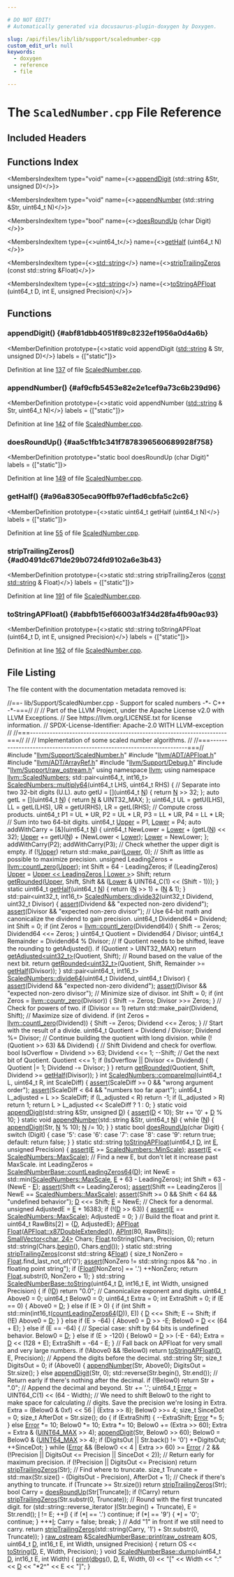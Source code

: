 ```yaml
---

# DO NOT EDIT!
# Automatically generated via docusaurus-plugin-doxygen by Doxygen.

slug: /api/files/lib/lib/support/scalednumber-cpp
custom_edit_url: null
keywords:
  - doxygen
  - reference
  - file

---
```





# The `ScaledNumber.cpp` File Reference

<DoxygenPage pluginConfig={pluginConfig}>



## Included Headers

<IncludesList>
<IncludesListItem
  filePath="llvm/Support/ScaledNumber.h"
  permalink="/docs/api/files/include/include/llvm/include/llvm/support/scalednumber-h"
  isLocal="true" />
<IncludesListItem
  filePath="llvm/ADT/APFloat.h"
  permalink="/docs/api/files/include/include/llvm/include/llvm/adt/apfloat-h"
  isLocal="true" />
<IncludesListItem
  filePath="llvm/ADT/ArrayRef.h"
  permalink="/docs/api/files/include/include/llvm/include/llvm/adt/arrayref-h"
  isLocal="true" />
<IncludesListItem
  filePath="llvm/Support/Debug.h"
  permalink="/docs/api/files/include/include/llvm/include/llvm/support/debug-h"
  isLocal="true" />
<IncludesListItem
  filePath="llvm/Support/raw_ostream.h"
  permalink="/docs/api/files/include/include/llvm/include/llvm/support/raw-ostream-h"
  isLocal="true" />
</IncludesList>

## Functions Index

<MembersIndex>

<MembersIndexItem
  type="void"
  name={<><a href="#abf81dbb4051f89c8232ef1956a0d4a6b">appendDigit</a> (std::string &amp;Str, unsigned D)</>}>
</MembersIndexItem>

<MembersIndexItem
  type="void"
  name={<><a href="#af9cfb5453e82e2e1cef9a73c6b239d96">appendNumber</a> (std::string &amp;Str, uint64&#95;t N)</>}>
</MembersIndexItem>

<MembersIndexItem
  type="bool"
  name={<><a href="#aa5c1fb1c341f7878396560689928f758">doesRoundUp</a> (char Digit)</>}>
</MembersIndexItem>

<MembersIndexItem
  type={<>uint64&#95;t</>}
  name={<><a href="#a96a8305eca90ffb97ef1ad6cbfa5c2c6">getHalf</a> (uint64&#95;t N)</>}>
</MembersIndexItem>

<MembersIndexItem
  type={<><a href="/docs/api/files/include/include/llvm/include/llvm/demangle/itaniumdemangle-h/#ae2b0d0345572d6718e219aa76d1d54edab45cffe084dd3d20d928bee85e7b0f21">std::string</a></>}
  name={<><a href="#ad0491dc671de29b0724fd9102a6e3b43">stripTrailingZeros</a> (const std::string &amp;Float)</>}>
</MembersIndexItem>

<MembersIndexItem
  type={<><a href="/docs/api/files/include/include/llvm/include/llvm/demangle/itaniumdemangle-h/#ae2b0d0345572d6718e219aa76d1d54edab45cffe084dd3d20d928bee85e7b0f21">std::string</a></>}
  name={<><a href="#abbfb15ef66003a1f34d28fa4fb90ac93">toStringAPFloat</a> (uint64&#95;t D, int E, unsigned Precision)</>}>
</MembersIndexItem>

</MembersIndex>


<SectionDefinition>

## Functions

### appendDigit() {#abf81dbb4051f89c8232ef1956a0d4a6b}

<MemberDefinition
  prototype={<>static void appendDigit (<a href="/docs/api/files/include/include/llvm/include/llvm/demangle/itaniumdemangle-h/#ae2b0d0345572d6718e219aa76d1d54edab45cffe084dd3d20d928bee85e7b0f21">std::string</a> &amp; Str, unsigned D)</>}
  labels = {["static"]}>

Definition at line <a href="#l00137">137</a> of file <a href="/docs/api/files/lib/lib/support/scalednumber-cpp">ScaledNumber.cpp</a>.
</MemberDefinition>

### appendNumber() {#af9cfb5453e82e2e1cef9a73c6b239d96}

<MemberDefinition
  prototype={<>static void appendNumber (<a href="/docs/api/files/include/include/llvm/include/llvm/demangle/itaniumdemangle-h/#ae2b0d0345572d6718e219aa76d1d54edab45cffe084dd3d20d928bee85e7b0f21">std::string</a> &amp; Str, uint64&#95;t N)</>}
  labels = {["static"]}>

Definition at line <a href="#l00142">142</a> of file <a href="/docs/api/files/lib/lib/support/scalednumber-cpp">ScaledNumber.cpp</a>.
</MemberDefinition>

### doesRoundUp() {#aa5c1fb1c341f7878396560689928f758}

<MemberDefinition
  prototype="static bool doesRoundUp (char Digit)"
  labels = {["static"]}>

Definition at line <a href="#l00149">149</a> of file <a href="/docs/api/files/lib/lib/support/scalednumber-cpp">ScaledNumber.cpp</a>.
</MemberDefinition>

### getHalf() {#a96a8305eca90ffb97ef1ad6cbfa5c2c6}

<MemberDefinition
  prototype={<>static uint64&#95;t getHalf (uint64&#95;t N)</>}
  labels = {["static"]}>

Definition at line <a href="#l00055">55</a> of file <a href="/docs/api/files/lib/lib/support/scalednumber-cpp">ScaledNumber.cpp</a>.
</MemberDefinition>

### stripTrailingZeros() {#ad0491dc671de29b0724fd9102a6e3b43}

<MemberDefinition
  prototype={<>static std::string stripTrailingZeros (<a href="/docs/api/files/lib/lib/target/lib/target/aarch64/aarch64promoteconstant-cpp/#a90f8350fecae261c25be85d38b451bff">const</a> <a href="/docs/api/files/include/include/llvm/include/llvm/demangle/itaniumdemangle-h/#ae2b0d0345572d6718e219aa76d1d54edab45cffe084dd3d20d928bee85e7b0f21">std::string</a> &amp; Float)</>}
  labels = {["static"]}>

Definition at line <a href="#l00191">191</a> of file <a href="/docs/api/files/lib/lib/support/scalednumber-cpp">ScaledNumber.cpp</a>.
</MemberDefinition>

### toStringAPFloat() {#abbfb15ef66003a1f34d28fa4fb90ac93}

<MemberDefinition
  prototype={<>static std::string toStringAPFloat (uint64&#95;t D, int E, unsigned Precision)</>}
  labels = {["static"]}>

Definition at line <a href="#l00162">162</a> of file <a href="/docs/api/files/lib/lib/support/scalednumber-cpp">ScaledNumber.cpp</a>.
</MemberDefinition>

</SectionDefinition>

## File Listing

The file content with the documentation metadata removed is:

<ProgramListing>

<Link id="l00001" /><CodeLine lineNumber="1"><Highlight kind="comment">//==- lib/Support/ScaledNumber.cpp - Support for scaled numbers -&#42;- C++ -&#42;-===//</Highlight><Highlight kind="normal"></Highlight></CodeLine>
<Link id="l00002" /><CodeLine lineNumber="2"><Highlight kind="normal"></Highlight><Highlight kind="comment">//</Highlight><Highlight kind="normal"></Highlight></CodeLine>
<Link id="l00003" /><CodeLine lineNumber="3"><Highlight kind="normal"></Highlight><Highlight kind="comment">// Part of the LLVM Project, under the Apache License v2.0 with LLVM Exceptions.</Highlight><Highlight kind="normal"></Highlight></CodeLine>
<Link id="l00004" /><CodeLine lineNumber="4"><Highlight kind="normal"></Highlight><Highlight kind="comment">// See https://llvm.org/LICENSE.txt for license information.</Highlight><Highlight kind="normal"></Highlight></CodeLine>
<Link id="l00005" /><CodeLine lineNumber="5"><Highlight kind="normal"></Highlight><Highlight kind="comment">// SPDX-License-Identifier: Apache-2.0 WITH LLVM-exception</Highlight><Highlight kind="normal"></Highlight></CodeLine>
<Link id="l00006" /><CodeLine lineNumber="6"><Highlight kind="normal"></Highlight><Highlight kind="comment">//</Highlight><Highlight kind="normal"></Highlight></CodeLine>
<Link id="l00007" /><CodeLine lineNumber="7"><Highlight kind="normal"></Highlight><Highlight kind="comment">//===----------------------------------------------------------------------===//</Highlight><Highlight kind="normal"></Highlight></CodeLine>
<Link id="l00008" /><CodeLine lineNumber="8"><Highlight kind="normal"></Highlight><Highlight kind="comment">//</Highlight><Highlight kind="normal"></Highlight></CodeLine>
<Link id="l00009" /><CodeLine lineNumber="9"><Highlight kind="normal"></Highlight><Highlight kind="comment">// Implementation of some scaled number algorithms.</Highlight><Highlight kind="normal"></Highlight></CodeLine>
<Link id="l00010" /><CodeLine lineNumber="10"><Highlight kind="normal"></Highlight><Highlight kind="comment">//</Highlight><Highlight kind="normal"></Highlight></CodeLine>
<Link id="l00011" /><CodeLine lineNumber="11"><Highlight kind="normal"></Highlight><Highlight kind="comment">//===----------------------------------------------------------------------===//</Highlight><Highlight kind="normal"></Highlight></CodeLine>
<Link id="l00012" /><CodeLine lineNumber="12"><Highlight kind="normal"></Highlight></CodeLine>
<Link id="l00013" /><CodeLine lineNumber="13"><Highlight kind="normal"></Highlight><Highlight kind="preprocessor">#include &quot;<a href="/docs/api/files/include/include/llvm/include/llvm/support/scalednumber-h">llvm/Support/ScaledNumber.h</a>&quot;</Highlight><Highlight kind="normal"></Highlight></CodeLine>
<Link id="l00014" /><CodeLine lineNumber="14"><Highlight kind="normal"></Highlight><Highlight kind="preprocessor">#include &quot;<a href="/docs/api/files/include/include/llvm/include/llvm/adt/apfloat-h">llvm/ADT/APFloat.h</a>&quot;</Highlight><Highlight kind="normal"></Highlight></CodeLine>
<Link id="l00015" /><CodeLine lineNumber="15"><Highlight kind="normal"></Highlight><Highlight kind="preprocessor">#include &quot;<a href="/docs/api/files/include/include/llvm/include/llvm/adt/arrayref-h">llvm/ADT/ArrayRef.h</a>&quot;</Highlight><Highlight kind="normal"></Highlight></CodeLine>
<Link id="l00016" /><CodeLine lineNumber="16"><Highlight kind="normal"></Highlight><Highlight kind="preprocessor">#include &quot;<a href="/docs/api/files/include/include/llvm/include/llvm/support/debug-h">llvm/Support/Debug.h</a>&quot;</Highlight><Highlight kind="normal"></Highlight></CodeLine>
<Link id="l00017" /><CodeLine lineNumber="17"><Highlight kind="normal"></Highlight><Highlight kind="preprocessor">#include &quot;<a href="/docs/api/files/include/include/llvm/include/llvm/support/raw-ostream-h">llvm/Support/raw&#95;ostream.h</a>&quot;</Highlight><Highlight kind="normal"></Highlight></CodeLine>
<Link id="l00018" /><CodeLine lineNumber="18"><Highlight kind="normal"></Highlight></CodeLine>
<Link id="l00019" /><CodeLine lineNumber="19"><Highlight kind="normal"></Highlight><Highlight kind="keyword">using namespace </Highlight><Highlight kind="normal"><a href="/docs/api/namespaces/llvm">llvm</a>;</Highlight></CodeLine>
<Link id="l00020" /><CodeLine lineNumber="20"><Highlight kind="normal"></Highlight><Highlight kind="keyword">using namespace </Highlight><Highlight kind="normal"><a href="/docs/api/namespaces/llvm/scalednumbers">llvm::ScaledNumbers</a>;</Highlight></CodeLine>
<Link id="l00021" /><CodeLine lineNumber="21"><Highlight kind="normal"></Highlight></CodeLine>
<Link id="l00022" /><CodeLine lineNumber="22" lineLink="/docs/api/namespaces/llvm/scalednumbers/#a22a8258f778d9c8d3069d89a611e0abd"><Highlight kind="normal">std::pair&lt;uint64&#95;t, int16&#95;t&gt; <a href="/docs/api/namespaces/llvm/scalednumbers/#a22a8258f778d9c8d3069d89a611e0abd">ScaledNumbers::multiply64</a>(uint64&#95;t LHS,</Highlight></CodeLine>
<Link id="l00023" /><CodeLine lineNumber="23"><Highlight kind="normal">                                                       uint64&#95;t RHS) &#123;</Highlight></CodeLine>
<Link id="l00024" /><CodeLine lineNumber="24"><Highlight kind="normal">  </Highlight><Highlight kind="comment">// Separate into two 32-bit digits (U.L).</Highlight><Highlight kind="normal"></Highlight></CodeLine>
<Link id="l00025" /><CodeLine lineNumber="25"><Highlight kind="normal">  </Highlight><Highlight kind="keyword">auto</Highlight><Highlight kind="normal"> getU = &#91;&#93;(uint64&#95;t <a href="/docs/api/files/lib/lib/support/regcomp-c/#a0240ac851181b84ac374872dc5434ee4">N</a>) &#123; </Highlight><Highlight kind="keywordflow">return</Highlight><Highlight kind="normal"> <a href="/docs/api/files/lib/lib/support/regcomp-c/#a0240ac851181b84ac374872dc5434ee4">N</a> &gt;&gt; 32; &#125;;</Highlight></CodeLine>
<Link id="l00026" /><CodeLine lineNumber="26"><Highlight kind="normal">  </Highlight><Highlight kind="keyword">auto</Highlight><Highlight kind="normal"> getL = &#91;&#93;(uint64&#95;t <a href="/docs/api/files/lib/lib/support/regcomp-c/#a0240ac851181b84ac374872dc5434ee4">N</a>) &#123; </Highlight><Highlight kind="keywordflow">return</Highlight><Highlight kind="normal"> <a href="/docs/api/files/lib/lib/support/regcomp-c/#a0240ac851181b84ac374872dc5434ee4">N</a> &amp; UINT32&#95;MAX; &#125;;</Highlight></CodeLine>
<Link id="l00027" /><CodeLine lineNumber="27"><Highlight kind="normal">  uint64&#95;t UL = getU(LHS), LL = getL(LHS), UR = getU(RHS), LR = getL(RHS);</Highlight></CodeLine>
<Link id="l00028" /><CodeLine lineNumber="28"><Highlight kind="normal"></Highlight></CodeLine>
<Link id="l00029" /><CodeLine lineNumber="29"><Highlight kind="normal">  </Highlight><Highlight kind="comment">// Compute cross products.</Highlight><Highlight kind="normal"></Highlight></CodeLine>
<Link id="l00030" /><CodeLine lineNumber="30"><Highlight kind="normal">  uint64&#95;t P1 = UL &#42; UR, P2 = UL &#42; LR, P3 = LL &#42; UR, P4 = LL &#42; LR;</Highlight></CodeLine>
<Link id="l00031" /><CodeLine lineNumber="31"><Highlight kind="normal"></Highlight></CodeLine>
<Link id="l00032" /><CodeLine lineNumber="32"><Highlight kind="normal">  </Highlight><Highlight kind="comment">// Sum into two 64-bit digits.</Highlight><Highlight kind="normal"></Highlight></CodeLine>
<Link id="l00033" /><CodeLine lineNumber="33"><Highlight kind="normal">  uint64&#95;t <a href="/docs/api/namespaces/llvm/#a6893db19648a2dba0912d181aaa57ec0a19de5b94f7b83900d4b296d9fa491aec">Upper</a> = P1, <a href="/docs/api/namespaces/llvm/#a6893db19648a2dba0912d181aaa57ec0ab75fcdd2d72d9e000beab48622402d93">Lower</a> = P4;</Highlight></CodeLine>
<Link id="l00034" /><CodeLine lineNumber="34"><Highlight kind="normal">  </Highlight><Highlight kind="keyword">auto</Highlight><Highlight kind="normal"> addWithCarry = &#91;&amp;&#93;(uint64&#95;t <a href="/docs/api/files/lib/lib/support/regcomp-c/#a0240ac851181b84ac374872dc5434ee4">N</a>) &#123;</Highlight></CodeLine>
<Link id="l00035" /><CodeLine lineNumber="35"><Highlight kind="normal">    uint64&#95;t NewLower = <a href="/docs/api/namespaces/llvm/#a6893db19648a2dba0912d181aaa57ec0ab75fcdd2d72d9e000beab48622402d93">Lower</a> + (getL(<a href="/docs/api/files/lib/lib/support/regcomp-c/#a0240ac851181b84ac374872dc5434ee4">N</a>) &lt;&lt; 32);</Highlight></CodeLine>
<Link id="l00036" /><CodeLine lineNumber="36"><Highlight kind="normal">    <a href="/docs/api/namespaces/llvm/#a6893db19648a2dba0912d181aaa57ec0a19de5b94f7b83900d4b296d9fa491aec">Upper</a> += getU(<a href="/docs/api/files/lib/lib/support/regcomp-c/#a0240ac851181b84ac374872dc5434ee4">N</a>) + (NewLower &lt; <a href="/docs/api/namespaces/llvm/#a6893db19648a2dba0912d181aaa57ec0ab75fcdd2d72d9e000beab48622402d93">Lower</a>);</Highlight></CodeLine>
<Link id="l00037" /><CodeLine lineNumber="37"><Highlight kind="normal">    <a href="/docs/api/namespaces/llvm/#a6893db19648a2dba0912d181aaa57ec0ab75fcdd2d72d9e000beab48622402d93">Lower</a> = NewLower;</Highlight></CodeLine>
<Link id="l00038" /><CodeLine lineNumber="38"><Highlight kind="normal">  &#125;;</Highlight></CodeLine>
<Link id="l00039" /><CodeLine lineNumber="39"><Highlight kind="normal">  addWithCarry(P2);</Highlight></CodeLine>
<Link id="l00040" /><CodeLine lineNumber="40"><Highlight kind="normal">  addWithCarry(P3);</Highlight></CodeLine>
<Link id="l00041" /><CodeLine lineNumber="41"><Highlight kind="normal"></Highlight></CodeLine>
<Link id="l00042" /><CodeLine lineNumber="42"><Highlight kind="normal">  </Highlight><Highlight kind="comment">// Check whether the upper digit is empty.</Highlight><Highlight kind="normal"></Highlight></CodeLine>
<Link id="l00043" /><CodeLine lineNumber="43"><Highlight kind="normal">  </Highlight><Highlight kind="keywordflow">if</Highlight><Highlight kind="normal"> (!<a href="/docs/api/namespaces/llvm/#a6893db19648a2dba0912d181aaa57ec0a19de5b94f7b83900d4b296d9fa491aec">Upper</a>)</Highlight></CodeLine>
<Link id="l00044" /><CodeLine lineNumber="44"><Highlight kind="normal">    </Highlight><Highlight kind="keywordflow">return</Highlight><Highlight kind="normal"> std::make&#95;pair(<a href="/docs/api/namespaces/llvm/#a6893db19648a2dba0912d181aaa57ec0ab75fcdd2d72d9e000beab48622402d93">Lower</a>, 0);</Highlight></CodeLine>
<Link id="l00045" /><CodeLine lineNumber="45"><Highlight kind="normal"></Highlight></CodeLine>
<Link id="l00046" /><CodeLine lineNumber="46"><Highlight kind="normal">  </Highlight><Highlight kind="comment">// Shift as little as possible to maximize precision.</Highlight><Highlight kind="normal"></Highlight></CodeLine>
<Link id="l00047" /><CodeLine lineNumber="47"><Highlight kind="normal">  </Highlight><Highlight kind="keywordtype">unsigned</Highlight><Highlight kind="normal"> LeadingZeros = <a href="/docs/api/namespaces/llvm/#a66191f0bcc8c62b784819e9e96ceeba2">llvm::countl&#95;zero</a>(<a href="/docs/api/namespaces/llvm/#a6893db19648a2dba0912d181aaa57ec0a19de5b94f7b83900d4b296d9fa491aec">Upper</a>);</Highlight></CodeLine>
<Link id="l00048" /><CodeLine lineNumber="48"><Highlight kind="normal">  </Highlight><Highlight kind="keywordtype">int</Highlight><Highlight kind="normal"> Shift = 64 - LeadingZeros;</Highlight></CodeLine>
<Link id="l00049" /><CodeLine lineNumber="49"><Highlight kind="normal">  </Highlight><Highlight kind="keywordflow">if</Highlight><Highlight kind="normal"> (LeadingZeros)</Highlight></CodeLine>
<Link id="l00050" /><CodeLine lineNumber="50"><Highlight kind="normal">    <a href="/docs/api/namespaces/llvm/#a6893db19648a2dba0912d181aaa57ec0a19de5b94f7b83900d4b296d9fa491aec">Upper</a> = <a href="/docs/api/namespaces/llvm/#a6893db19648a2dba0912d181aaa57ec0a19de5b94f7b83900d4b296d9fa491aec">Upper &lt;&lt; LeadingZeros | Lower &gt;</a>&gt; Shift;</Highlight></CodeLine>
<Link id="l00051" /><CodeLine lineNumber="51"><Highlight kind="normal">  </Highlight><Highlight kind="keywordflow">return</Highlight><Highlight kind="normal"> <a href="/docs/api/namespaces/llvm/scalednumbers/#a8cfbb3bd6b2b9dbaee4f30a5b5fa5968">getRounded</a>(<a href="/docs/api/namespaces/llvm/#a6893db19648a2dba0912d181aaa57ec0a19de5b94f7b83900d4b296d9fa491aec">Upper</a>, Shift,</Highlight></CodeLine>
<Link id="l00052" /><CodeLine lineNumber="52"><Highlight kind="normal">                    Shift &amp;&amp; (<a href="/docs/api/namespaces/llvm/#a6893db19648a2dba0912d181aaa57ec0ab75fcdd2d72d9e000beab48622402d93">Lower</a> &amp; UINT64&#95;C(1) &lt;&lt; (Shift - 1)));</Highlight></CodeLine>
<Link id="l00053" /><CodeLine lineNumber="53"><Highlight kind="normal">&#125;</Highlight></CodeLine>
<Link id="l00054" /><CodeLine lineNumber="54"><Highlight kind="normal"></Highlight></CodeLine>
<Link id="l00055" /><CodeLine lineNumber="55" lineLink="#a96a8305eca90ffb97ef1ad6cbfa5c2c6"><Highlight kind="normal"></Highlight><Highlight kind="keyword">static</Highlight><Highlight kind="normal"> uint64&#95;t <a href="#a96a8305eca90ffb97ef1ad6cbfa5c2c6">getHalf</a>(uint64&#95;t <a href="/docs/api/files/lib/lib/support/regcomp-c/#a0240ac851181b84ac374872dc5434ee4">N</a>) &#123; </Highlight><Highlight kind="keywordflow">return</Highlight><Highlight kind="normal"> (<a href="/docs/api/files/lib/lib/support/regcomp-c/#a0240ac851181b84ac374872dc5434ee4">N</a> &gt;&gt; 1) + (<a href="/docs/api/files/lib/lib/support/regcomp-c/#a0240ac851181b84ac374872dc5434ee4">N</a> &amp; 1); &#125;</Highlight></CodeLine>
<Link id="l00056" /><CodeLine lineNumber="56"><Highlight kind="normal"></Highlight></CodeLine>
<Link id="l00057" /><CodeLine lineNumber="57" lineLink="/docs/api/namespaces/llvm/scalednumbers/#aa14759185c83674952abadab760c2028"><Highlight kind="normal">std::pair&lt;uint32&#95;t, int16&#95;t&gt; <a href="/docs/api/namespaces/llvm/scalednumbers/#aa14759185c83674952abadab760c2028">ScaledNumbers::divide32</a>(uint32&#95;t Dividend,</Highlight></CodeLine>
<Link id="l00058" /><CodeLine lineNumber="58"><Highlight kind="normal">                                                     uint32&#95;t Divisor) &#123;</Highlight></CodeLine>
<Link id="l00059" /><CodeLine lineNumber="59"><Highlight kind="normal">  <a href="/docs/api/files/lib/lib/target/lib/target/amdgpu/silowercontrolflow-cpp/#a4868c5d81c5ccc98c47aeab6244346a0">assert</a>(Dividend &amp;&amp; </Highlight><Highlight kind="stringliteral">&quot;expected non-zero dividend&quot;</Highlight><Highlight kind="normal">);</Highlight></CodeLine>
<Link id="l00060" /><CodeLine lineNumber="60"><Highlight kind="normal">  <a href="/docs/api/files/lib/lib/target/lib/target/amdgpu/silowercontrolflow-cpp/#a4868c5d81c5ccc98c47aeab6244346a0">assert</a>(Divisor &amp;&amp; </Highlight><Highlight kind="stringliteral">&quot;expected non-zero divisor&quot;</Highlight><Highlight kind="normal">);</Highlight></CodeLine>
<Link id="l00061" /><CodeLine lineNumber="61"><Highlight kind="normal"></Highlight></CodeLine>
<Link id="l00062" /><CodeLine lineNumber="62"><Highlight kind="normal">  </Highlight><Highlight kind="comment">// Use 64-bit math and canonicalize the dividend to gain precision.</Highlight><Highlight kind="normal"></Highlight></CodeLine>
<Link id="l00063" /><CodeLine lineNumber="63"><Highlight kind="normal">  uint64&#95;t Dividend64 = Dividend;</Highlight></CodeLine>
<Link id="l00064" /><CodeLine lineNumber="64"><Highlight kind="normal">  </Highlight><Highlight kind="keywordtype">int</Highlight><Highlight kind="normal"> Shift = 0;</Highlight></CodeLine>
<Link id="l00065" /><CodeLine lineNumber="65"><Highlight kind="normal">  </Highlight><Highlight kind="keywordflow">if</Highlight><Highlight kind="normal"> (</Highlight><Highlight kind="keywordtype">int</Highlight><Highlight kind="normal"> Zeros = <a href="/docs/api/namespaces/llvm/#a66191f0bcc8c62b784819e9e96ceeba2">llvm::countl&#95;zero</a>(Dividend64)) &#123;</Highlight></CodeLine>
<Link id="l00066" /><CodeLine lineNumber="66"><Highlight kind="normal">    Shift -= Zeros;</Highlight></CodeLine>
<Link id="l00067" /><CodeLine lineNumber="67"><Highlight kind="normal">    Dividend64 &lt;&lt;= Zeros;</Highlight></CodeLine>
<Link id="l00068" /><CodeLine lineNumber="68"><Highlight kind="normal">  &#125;</Highlight></CodeLine>
<Link id="l00069" /><CodeLine lineNumber="69"><Highlight kind="normal">  uint64&#95;t Quotient = Dividend64 / Divisor;</Highlight></CodeLine>
<Link id="l00070" /><CodeLine lineNumber="70"><Highlight kind="normal">  uint64&#95;t Remainder = Dividend64 % Divisor;</Highlight></CodeLine>
<Link id="l00071" /><CodeLine lineNumber="71"><Highlight kind="normal"></Highlight></CodeLine>
<Link id="l00072" /><CodeLine lineNumber="72"><Highlight kind="normal">  </Highlight><Highlight kind="comment">// If Quotient needs to be shifted, leave the rounding to getAdjusted().</Highlight><Highlight kind="normal"></Highlight></CodeLine>
<Link id="l00073" /><CodeLine lineNumber="73"><Highlight kind="normal">  </Highlight><Highlight kind="keywordflow">if</Highlight><Highlight kind="normal"> (Quotient &gt; UINT32&#95;MAX)</Highlight></CodeLine>
<Link id="l00074" /><CodeLine lineNumber="74"><Highlight kind="normal">    </Highlight><Highlight kind="keywordflow">return</Highlight><Highlight kind="normal"> <a href="/docs/api/namespaces/llvm/scalednumbers/#a577d9fbdf827eebebf03e40b1d271f51">getAdjusted&lt;uint32&#95;t&gt;</a>(Quotient, Shift);</Highlight></CodeLine>
<Link id="l00075" /><CodeLine lineNumber="75"><Highlight kind="normal"></Highlight></CodeLine>
<Link id="l00076" /><CodeLine lineNumber="76"><Highlight kind="normal">  </Highlight><Highlight kind="comment">// Round based on the value of the next bit.</Highlight><Highlight kind="normal"></Highlight></CodeLine>
<Link id="l00077" /><CodeLine lineNumber="77"><Highlight kind="normal">  </Highlight><Highlight kind="keywordflow">return</Highlight><Highlight kind="normal"> <a href="/docs/api/namespaces/llvm/scalednumbers/#a8cfbb3bd6b2b9dbaee4f30a5b5fa5968">getRounded&lt;uint32&#95;t&gt;</a>(Quotient, Shift, Remainder &gt;= <a href="#a96a8305eca90ffb97ef1ad6cbfa5c2c6">getHalf</a>(Divisor));</Highlight></CodeLine>
<Link id="l00078" /><CodeLine lineNumber="78"><Highlight kind="normal">&#125;</Highlight></CodeLine>
<Link id="l00079" /><CodeLine lineNumber="79"><Highlight kind="normal"></Highlight></CodeLine>
<Link id="l00080" /><CodeLine lineNumber="80" lineLink="/docs/api/namespaces/llvm/scalednumbers/#a0a6b36937186eb47bc6004f2eb0a7eee"><Highlight kind="normal">std::pair&lt;uint64&#95;t, int16&#95;t&gt; <a href="/docs/api/namespaces/llvm/scalednumbers/#a0a6b36937186eb47bc6004f2eb0a7eee">ScaledNumbers::divide64</a>(uint64&#95;t Dividend,</Highlight></CodeLine>
<Link id="l00081" /><CodeLine lineNumber="81"><Highlight kind="normal">                                                     uint64&#95;t Divisor) &#123;</Highlight></CodeLine>
<Link id="l00082" /><CodeLine lineNumber="82"><Highlight kind="normal">  <a href="/docs/api/files/lib/lib/target/lib/target/amdgpu/silowercontrolflow-cpp/#a4868c5d81c5ccc98c47aeab6244346a0">assert</a>(Dividend &amp;&amp; </Highlight><Highlight kind="stringliteral">&quot;expected non-zero dividend&quot;</Highlight><Highlight kind="normal">);</Highlight></CodeLine>
<Link id="l00083" /><CodeLine lineNumber="83"><Highlight kind="normal">  <a href="/docs/api/files/lib/lib/target/lib/target/amdgpu/silowercontrolflow-cpp/#a4868c5d81c5ccc98c47aeab6244346a0">assert</a>(Divisor &amp;&amp; </Highlight><Highlight kind="stringliteral">&quot;expected non-zero divisor&quot;</Highlight><Highlight kind="normal">);</Highlight></CodeLine>
<Link id="l00084" /><CodeLine lineNumber="84"><Highlight kind="normal"></Highlight></CodeLine>
<Link id="l00085" /><CodeLine lineNumber="85"><Highlight kind="normal">  </Highlight><Highlight kind="comment">// Minimize size of divisor.</Highlight><Highlight kind="normal"></Highlight></CodeLine>
<Link id="l00086" /><CodeLine lineNumber="86"><Highlight kind="normal">  </Highlight><Highlight kind="keywordtype">int</Highlight><Highlight kind="normal"> Shift = 0;</Highlight></CodeLine>
<Link id="l00087" /><CodeLine lineNumber="87"><Highlight kind="normal">  </Highlight><Highlight kind="keywordflow">if</Highlight><Highlight kind="normal"> (</Highlight><Highlight kind="keywordtype">int</Highlight><Highlight kind="normal"> Zeros = <a href="/docs/api/namespaces/llvm/#a57d2f9ee99e9e68cff564d0d579c8163">llvm::countr&#95;zero</a>(Divisor)) &#123;</Highlight></CodeLine>
<Link id="l00088" /><CodeLine lineNumber="88"><Highlight kind="normal">    Shift -= Zeros;</Highlight></CodeLine>
<Link id="l00089" /><CodeLine lineNumber="89"><Highlight kind="normal">    Divisor &gt;&gt;= Zeros;</Highlight></CodeLine>
<Link id="l00090" /><CodeLine lineNumber="90"><Highlight kind="normal">  &#125;</Highlight></CodeLine>
<Link id="l00091" /><CodeLine lineNumber="91"><Highlight kind="normal"></Highlight></CodeLine>
<Link id="l00092" /><CodeLine lineNumber="92"><Highlight kind="normal">  </Highlight><Highlight kind="comment">// Check for powers of two.</Highlight><Highlight kind="normal"></Highlight></CodeLine>
<Link id="l00093" /><CodeLine lineNumber="93"><Highlight kind="normal">  </Highlight><Highlight kind="keywordflow">if</Highlight><Highlight kind="normal"> (Divisor == 1)</Highlight></CodeLine>
<Link id="l00094" /><CodeLine lineNumber="94"><Highlight kind="normal">    </Highlight><Highlight kind="keywordflow">return</Highlight><Highlight kind="normal"> std::make&#95;pair(Dividend, Shift);</Highlight></CodeLine>
<Link id="l00095" /><CodeLine lineNumber="95"><Highlight kind="normal"></Highlight></CodeLine>
<Link id="l00096" /><CodeLine lineNumber="96"><Highlight kind="normal">  </Highlight><Highlight kind="comment">// Maximize size of dividend.</Highlight><Highlight kind="normal"></Highlight></CodeLine>
<Link id="l00097" /><CodeLine lineNumber="97"><Highlight kind="normal">  </Highlight><Highlight kind="keywordflow">if</Highlight><Highlight kind="normal"> (</Highlight><Highlight kind="keywordtype">int</Highlight><Highlight kind="normal"> Zeros = <a href="/docs/api/namespaces/llvm/#a66191f0bcc8c62b784819e9e96ceeba2">llvm::countl&#95;zero</a>(Dividend)) &#123;</Highlight></CodeLine>
<Link id="l00098" /><CodeLine lineNumber="98"><Highlight kind="normal">    Shift -= Zeros;</Highlight></CodeLine>
<Link id="l00099" /><CodeLine lineNumber="99"><Highlight kind="normal">    Dividend &lt;&lt;= Zeros;</Highlight></CodeLine>
<Link id="l00100" /><CodeLine lineNumber="100"><Highlight kind="normal">  &#125;</Highlight></CodeLine>
<Link id="l00101" /><CodeLine lineNumber="101"><Highlight kind="normal"></Highlight></CodeLine>
<Link id="l00102" /><CodeLine lineNumber="102"><Highlight kind="normal">  </Highlight><Highlight kind="comment">// Start with the result of a divide.</Highlight><Highlight kind="normal"></Highlight></CodeLine>
<Link id="l00103" /><CodeLine lineNumber="103"><Highlight kind="normal">  uint64&#95;t Quotient = Dividend / Divisor;</Highlight></CodeLine>
<Link id="l00104" /><CodeLine lineNumber="104"><Highlight kind="normal">  Dividend %= Divisor;</Highlight></CodeLine>
<Link id="l00105" /><CodeLine lineNumber="105"><Highlight kind="normal"></Highlight></CodeLine>
<Link id="l00106" /><CodeLine lineNumber="106"><Highlight kind="normal">  </Highlight><Highlight kind="comment">// Continue building the quotient with long division.</Highlight><Highlight kind="normal"></Highlight></CodeLine>
<Link id="l00107" /><CodeLine lineNumber="107"><Highlight kind="normal">  </Highlight><Highlight kind="keywordflow">while</Highlight><Highlight kind="normal"> (!(Quotient &gt;&gt; 63) &amp;&amp; Dividend) &#123;</Highlight></CodeLine>
<Link id="l00108" /><CodeLine lineNumber="108"><Highlight kind="normal">    </Highlight><Highlight kind="comment">// Shift Dividend and check for overflow.</Highlight><Highlight kind="normal"></Highlight></CodeLine>
<Link id="l00109" /><CodeLine lineNumber="109"><Highlight kind="normal">    </Highlight><Highlight kind="keywordtype">bool</Highlight><Highlight kind="normal"> IsOverflow = Dividend &gt;&gt; 63;</Highlight></CodeLine>
<Link id="l00110" /><CodeLine lineNumber="110"><Highlight kind="normal">    Dividend &lt;&lt;= 1;</Highlight></CodeLine>
<Link id="l00111" /><CodeLine lineNumber="111"><Highlight kind="normal">    --Shift;</Highlight></CodeLine>
<Link id="l00112" /><CodeLine lineNumber="112"><Highlight kind="normal"></Highlight></CodeLine>
<Link id="l00113" /><CodeLine lineNumber="113"><Highlight kind="normal">    </Highlight><Highlight kind="comment">// Get the next bit of Quotient.</Highlight><Highlight kind="normal"></Highlight></CodeLine>
<Link id="l00114" /><CodeLine lineNumber="114"><Highlight kind="normal">    Quotient &lt;&lt;= 1;</Highlight></CodeLine>
<Link id="l00115" /><CodeLine lineNumber="115"><Highlight kind="normal">    </Highlight><Highlight kind="keywordflow">if</Highlight><Highlight kind="normal"> (IsOverflow || Divisor &lt;= Dividend) &#123;</Highlight></CodeLine>
<Link id="l00116" /><CodeLine lineNumber="116"><Highlight kind="normal">      Quotient |= 1;</Highlight></CodeLine>
<Link id="l00117" /><CodeLine lineNumber="117"><Highlight kind="normal">      Dividend -= Divisor;</Highlight></CodeLine>
<Link id="l00118" /><CodeLine lineNumber="118"><Highlight kind="normal">    &#125;</Highlight></CodeLine>
<Link id="l00119" /><CodeLine lineNumber="119"><Highlight kind="normal">  &#125;</Highlight></CodeLine>
<Link id="l00120" /><CodeLine lineNumber="120"><Highlight kind="normal"></Highlight></CodeLine>
<Link id="l00121" /><CodeLine lineNumber="121"><Highlight kind="normal">  </Highlight><Highlight kind="keywordflow">return</Highlight><Highlight kind="normal"> <a href="/docs/api/namespaces/llvm/scalednumbers/#a8cfbb3bd6b2b9dbaee4f30a5b5fa5968">getRounded</a>(Quotient, Shift, Dividend &gt;= <a href="#a96a8305eca90ffb97ef1ad6cbfa5c2c6">getHalf</a>(Divisor));</Highlight></CodeLine>
<Link id="l00122" /><CodeLine lineNumber="122"><Highlight kind="normal">&#125;</Highlight></CodeLine>
<Link id="l00123" /><CodeLine lineNumber="123"><Highlight kind="normal"></Highlight></CodeLine>
<Link id="l00124" /><CodeLine lineNumber="124" lineLink="/docs/api/namespaces/llvm/scalednumbers/#ac4653521234cb7bc516c08e898036a42"><Highlight kind="normal"></Highlight><Highlight kind="keywordtype">int</Highlight><Highlight kind="normal"> <a href="/docs/api/namespaces/llvm/scalednumbers/#ac4653521234cb7bc516c08e898036a42">ScaledNumbers::compareImpl</a>(uint64&#95;t L, uint64&#95;t R, </Highlight><Highlight kind="keywordtype">int</Highlight><Highlight kind="normal"> ScaleDiff) &#123;</Highlight></CodeLine>
<Link id="l00125" /><CodeLine lineNumber="125"><Highlight kind="normal">  <a href="/docs/api/files/lib/lib/target/lib/target/amdgpu/silowercontrolflow-cpp/#a4868c5d81c5ccc98c47aeab6244346a0">assert</a>(ScaleDiff &gt;= 0 &amp;&amp; </Highlight><Highlight kind="stringliteral">&quot;wrong argument order&quot;</Highlight><Highlight kind="normal">);</Highlight></CodeLine>
<Link id="l00126" /><CodeLine lineNumber="126"><Highlight kind="normal">  <a href="/docs/api/files/lib/lib/target/lib/target/amdgpu/silowercontrolflow-cpp/#a4868c5d81c5ccc98c47aeab6244346a0">assert</a>(ScaleDiff &lt; 64 &amp;&amp; </Highlight><Highlight kind="stringliteral">&quot;numbers too far apart&quot;</Highlight><Highlight kind="normal">);</Highlight></CodeLine>
<Link id="l00127" /><CodeLine lineNumber="127"><Highlight kind="normal"></Highlight></CodeLine>
<Link id="l00128" /><CodeLine lineNumber="128"><Highlight kind="normal">  uint64&#95;t L&#95;adjusted = L &gt;&gt; ScaleDiff;</Highlight></CodeLine>
<Link id="l00129" /><CodeLine lineNumber="129"><Highlight kind="normal">  </Highlight><Highlight kind="keywordflow">if</Highlight><Highlight kind="normal"> (L&#95;adjusted &lt; R)</Highlight></CodeLine>
<Link id="l00130" /><CodeLine lineNumber="130"><Highlight kind="normal">    </Highlight><Highlight kind="keywordflow">return</Highlight><Highlight kind="normal"> -1;</Highlight></CodeLine>
<Link id="l00131" /><CodeLine lineNumber="131"><Highlight kind="normal">  </Highlight><Highlight kind="keywordflow">if</Highlight><Highlight kind="normal"> (L&#95;adjusted &gt; R)</Highlight></CodeLine>
<Link id="l00132" /><CodeLine lineNumber="132"><Highlight kind="normal">    </Highlight><Highlight kind="keywordflow">return</Highlight><Highlight kind="normal"> 1;</Highlight></CodeLine>
<Link id="l00133" /><CodeLine lineNumber="133"><Highlight kind="normal"></Highlight></CodeLine>
<Link id="l00134" /><CodeLine lineNumber="134"><Highlight kind="normal">  </Highlight><Highlight kind="keywordflow">return</Highlight><Highlight kind="normal"> L &gt; L&#95;adjusted &lt;&lt; ScaleDiff ? 1 : 0;</Highlight></CodeLine>
<Link id="l00135" /><CodeLine lineNumber="135"><Highlight kind="normal">&#125;</Highlight></CodeLine>
<Link id="l00136" /><CodeLine lineNumber="136"><Highlight kind="normal"></Highlight></CodeLine>
<Link id="l00137" /><CodeLine lineNumber="137" lineLink="#abf81dbb4051f89c8232ef1956a0d4a6b"><Highlight kind="normal"></Highlight><Highlight kind="keyword">static</Highlight><Highlight kind="normal"> </Highlight><Highlight kind="keywordtype">void</Highlight><Highlight kind="normal"> <a href="#abf81dbb4051f89c8232ef1956a0d4a6b">appendDigit</a>(std::string &amp;Str, </Highlight><Highlight kind="keywordtype">unsigned</Highlight><Highlight kind="normal"> <a href="/docs/api/files/lib/lib/ir/builtingcs-cpp/#a6a9f043784cf87001c84980afa76da82">D</a>) &#123;</Highlight></CodeLine>
<Link id="l00138" /><CodeLine lineNumber="138"><Highlight kind="normal">  <a href="/docs/api/files/lib/lib/target/lib/target/amdgpu/silowercontrolflow-cpp/#a4868c5d81c5ccc98c47aeab6244346a0">assert</a>(<a href="/docs/api/files/lib/lib/ir/builtingcs-cpp/#a6a9f043784cf87001c84980afa76da82">D</a> &lt; 10);</Highlight></CodeLine>
<Link id="l00139" /><CodeLine lineNumber="139"><Highlight kind="normal">  Str += </Highlight><Highlight kind="charliteral">&#39;0&#39;</Highlight><Highlight kind="normal"> + <a href="/docs/api/files/lib/lib/ir/builtingcs-cpp/#a6a9f043784cf87001c84980afa76da82">D</a> % 10;</Highlight></CodeLine>
<Link id="l00140" /><CodeLine lineNumber="140"><Highlight kind="normal">&#125;</Highlight></CodeLine>
<Link id="l00141" /><CodeLine lineNumber="141"><Highlight kind="normal"></Highlight></CodeLine>
<Link id="l00142" /><CodeLine lineNumber="142" lineLink="#af9cfb5453e82e2e1cef9a73c6b239d96"><Highlight kind="normal"></Highlight><Highlight kind="keyword">static</Highlight><Highlight kind="normal"> </Highlight><Highlight kind="keywordtype">void</Highlight><Highlight kind="normal"> <a href="#af9cfb5453e82e2e1cef9a73c6b239d96">appendNumber</a>(std::string &amp;Str, uint64&#95;t <a href="/docs/api/files/lib/lib/support/regcomp-c/#a0240ac851181b84ac374872dc5434ee4">N</a>) &#123;</Highlight></CodeLine>
<Link id="l00143" /><CodeLine lineNumber="143"><Highlight kind="normal">  </Highlight><Highlight kind="keywordflow">while</Highlight><Highlight kind="normal"> (<a href="/docs/api/files/lib/lib/support/regcomp-c/#a0240ac851181b84ac374872dc5434ee4">N</a>) &#123;</Highlight></CodeLine>
<Link id="l00144" /><CodeLine lineNumber="144"><Highlight kind="normal">    <a href="#abf81dbb4051f89c8232ef1956a0d4a6b">appendDigit</a>(Str, <a href="/docs/api/files/lib/lib/support/regcomp-c/#a0240ac851181b84ac374872dc5434ee4">N</a> % 10);</Highlight></CodeLine>
<Link id="l00145" /><CodeLine lineNumber="145"><Highlight kind="normal">    <a href="/docs/api/files/lib/lib/support/regcomp-c/#a0240ac851181b84ac374872dc5434ee4">N</a> /= 10;</Highlight></CodeLine>
<Link id="l00146" /><CodeLine lineNumber="146"><Highlight kind="normal">  &#125;</Highlight></CodeLine>
<Link id="l00147" /><CodeLine lineNumber="147"><Highlight kind="normal">&#125;</Highlight></CodeLine>
<Link id="l00148" /><CodeLine lineNumber="148"><Highlight kind="normal"></Highlight></CodeLine>
<Link id="l00149" /><CodeLine lineNumber="149" lineLink="#aa5c1fb1c341f7878396560689928f758"><Highlight kind="normal"></Highlight><Highlight kind="keyword">static</Highlight><Highlight kind="normal"> </Highlight><Highlight kind="keywordtype">bool</Highlight><Highlight kind="normal"> <a href="#aa5c1fb1c341f7878396560689928f758">doesRoundUp</a>(</Highlight><Highlight kind="keywordtype">char</Highlight><Highlight kind="normal"> Digit) &#123;</Highlight></CodeLine>
<Link id="l00150" /><CodeLine lineNumber="150"><Highlight kind="normal">  </Highlight><Highlight kind="keywordflow">switch</Highlight><Highlight kind="normal"> (Digit) &#123;</Highlight></CodeLine>
<Link id="l00151" /><CodeLine lineNumber="151"><Highlight kind="normal">  </Highlight><Highlight kind="keywordflow">case</Highlight><Highlight kind="normal"> </Highlight><Highlight kind="charliteral">&#39;5&#39;</Highlight><Highlight kind="normal">:</Highlight></CodeLine>
<Link id="l00152" /><CodeLine lineNumber="152"><Highlight kind="normal">  </Highlight><Highlight kind="keywordflow">case</Highlight><Highlight kind="normal"> </Highlight><Highlight kind="charliteral">&#39;6&#39;</Highlight><Highlight kind="normal">:</Highlight></CodeLine>
<Link id="l00153" /><CodeLine lineNumber="153"><Highlight kind="normal">  </Highlight><Highlight kind="keywordflow">case</Highlight><Highlight kind="normal"> </Highlight><Highlight kind="charliteral">&#39;7&#39;</Highlight><Highlight kind="normal">:</Highlight></CodeLine>
<Link id="l00154" /><CodeLine lineNumber="154"><Highlight kind="normal">  </Highlight><Highlight kind="keywordflow">case</Highlight><Highlight kind="normal"> </Highlight><Highlight kind="charliteral">&#39;8&#39;</Highlight><Highlight kind="normal">:</Highlight></CodeLine>
<Link id="l00155" /><CodeLine lineNumber="155"><Highlight kind="normal">  </Highlight><Highlight kind="keywordflow">case</Highlight><Highlight kind="normal"> </Highlight><Highlight kind="charliteral">&#39;9&#39;</Highlight><Highlight kind="normal">:</Highlight></CodeLine>
<Link id="l00156" /><CodeLine lineNumber="156"><Highlight kind="normal">    </Highlight><Highlight kind="keywordflow">return</Highlight><Highlight kind="normal"> </Highlight><Highlight kind="keyword">true</Highlight><Highlight kind="normal">;</Highlight></CodeLine>
<Link id="l00157" /><CodeLine lineNumber="157"><Highlight kind="normal">  </Highlight><Highlight kind="keywordflow">default</Highlight><Highlight kind="normal">:</Highlight></CodeLine>
<Link id="l00158" /><CodeLine lineNumber="158"><Highlight kind="normal">    </Highlight><Highlight kind="keywordflow">return</Highlight><Highlight kind="normal"> </Highlight><Highlight kind="keyword">false</Highlight><Highlight kind="normal">;</Highlight></CodeLine>
<Link id="l00159" /><CodeLine lineNumber="159"><Highlight kind="normal">  &#125;</Highlight></CodeLine>
<Link id="l00160" /><CodeLine lineNumber="160"><Highlight kind="normal">&#125;</Highlight></CodeLine>
<Link id="l00161" /><CodeLine lineNumber="161"><Highlight kind="normal"></Highlight></CodeLine>
<Link id="l00162" /><CodeLine lineNumber="162" lineLink="#abbfb15ef66003a1f34d28fa4fb90ac93"><Highlight kind="normal"></Highlight><Highlight kind="keyword">static</Highlight><Highlight kind="normal"> std::string <a href="#abbfb15ef66003a1f34d28fa4fb90ac93">toStringAPFloat</a>(uint64&#95;t <a href="/docs/api/files/lib/lib/ir/builtingcs-cpp/#a6a9f043784cf87001c84980afa76da82">D</a>, </Highlight><Highlight kind="keywordtype">int</Highlight><Highlight kind="normal"> <a href="/docs/api/files/lib/lib/ir/builtingcs-cpp/#abb2b3a60ccc38a28239e19a1646e0c8a">E</a>, </Highlight><Highlight kind="keywordtype">unsigned</Highlight><Highlight kind="normal"> Precision) &#123;</Highlight></CodeLine>
<Link id="l00163" /><CodeLine lineNumber="163"><Highlight kind="normal">  <a href="/docs/api/files/lib/lib/target/lib/target/amdgpu/silowercontrolflow-cpp/#a4868c5d81c5ccc98c47aeab6244346a0">assert</a>(<a href="/docs/api/files/lib/lib/ir/builtingcs-cpp/#abb2b3a60ccc38a28239e19a1646e0c8a">E</a> &gt;= <a href="/docs/api/namespaces/llvm/scalednumbers/#a531ff53704c3545c63189ddea8e9b39b">ScaledNumbers::MinScale</a>);</Highlight></CodeLine>
<Link id="l00164" /><CodeLine lineNumber="164"><Highlight kind="normal">  <a href="/docs/api/files/lib/lib/target/lib/target/amdgpu/silowercontrolflow-cpp/#a4868c5d81c5ccc98c47aeab6244346a0">assert</a>(<a href="/docs/api/files/lib/lib/ir/builtingcs-cpp/#abb2b3a60ccc38a28239e19a1646e0c8a">E</a> &lt;= <a href="/docs/api/namespaces/llvm/scalednumbers/#aa8aa6fe9d8188e55bf93404e0e19a7d9">ScaledNumbers::MaxScale</a>);</Highlight></CodeLine>
<Link id="l00165" /><CodeLine lineNumber="165"><Highlight kind="normal"></Highlight></CodeLine>
<Link id="l00166" /><CodeLine lineNumber="166"><Highlight kind="normal">  </Highlight><Highlight kind="comment">// Find a new E, but don&#39;t let it increase past MaxScale.</Highlight><Highlight kind="normal"></Highlight></CodeLine>
<Link id="l00167" /><CodeLine lineNumber="167"><Highlight kind="normal">  </Highlight><Highlight kind="keywordtype">int</Highlight><Highlight kind="normal"> LeadingZeros = <a href="/docs/api/classes/llvm/scalednumberbase/#a1b5e7c1354f6907638d72d82e6f70af9">ScaledNumberBase::countLeadingZeros64</a>(<a href="/docs/api/files/lib/lib/ir/builtingcs-cpp/#a6a9f043784cf87001c84980afa76da82">D</a>);</Highlight></CodeLine>
<Link id="l00168" /><CodeLine lineNumber="168"><Highlight kind="normal">  </Highlight><Highlight kind="keywordtype">int</Highlight><Highlight kind="normal"> NewE = std::min(<a href="/docs/api/namespaces/llvm/scalednumbers/#aa8aa6fe9d8188e55bf93404e0e19a7d9">ScaledNumbers::MaxScale</a>, <a href="/docs/api/files/lib/lib/ir/builtingcs-cpp/#abb2b3a60ccc38a28239e19a1646e0c8a">E</a> + 63 - LeadingZeros);</Highlight></CodeLine>
<Link id="l00169" /><CodeLine lineNumber="169"><Highlight kind="normal">  </Highlight><Highlight kind="keywordtype">int</Highlight><Highlight kind="normal"> Shift = 63 - (NewE - <a href="/docs/api/files/lib/lib/ir/builtingcs-cpp/#abb2b3a60ccc38a28239e19a1646e0c8a">E</a>);</Highlight></CodeLine>
<Link id="l00170" /><CodeLine lineNumber="170"><Highlight kind="normal">  <a href="/docs/api/files/lib/lib/target/lib/target/amdgpu/silowercontrolflow-cpp/#a4868c5d81c5ccc98c47aeab6244346a0">assert</a>(Shift &lt;= LeadingZeros);</Highlight></CodeLine>
<Link id="l00171" /><CodeLine lineNumber="171"><Highlight kind="normal">  <a href="/docs/api/files/lib/lib/target/lib/target/amdgpu/silowercontrolflow-cpp/#a4868c5d81c5ccc98c47aeab6244346a0">assert</a>(Shift == LeadingZeros || NewE == <a href="/docs/api/namespaces/llvm/scalednumbers/#aa8aa6fe9d8188e55bf93404e0e19a7d9">ScaledNumbers::MaxScale</a>);</Highlight></CodeLine>
<Link id="l00172" /><CodeLine lineNumber="172"><Highlight kind="normal">  <a href="/docs/api/files/lib/lib/target/lib/target/amdgpu/silowercontrolflow-cpp/#a4868c5d81c5ccc98c47aeab6244346a0">assert</a>(Shift &gt;= 0 &amp;&amp; Shift &lt; 64 &amp;&amp; </Highlight><Highlight kind="stringliteral">&quot;undefined behavior&quot;</Highlight><Highlight kind="normal">);</Highlight></CodeLine>
<Link id="l00173" /><CodeLine lineNumber="173"><Highlight kind="normal">  <a href="/docs/api/files/lib/lib/ir/builtingcs-cpp/#a6a9f043784cf87001c84980afa76da82">D</a> &lt;&lt;= Shift;</Highlight></CodeLine>
<Link id="l00174" /><CodeLine lineNumber="174"><Highlight kind="normal">  <a href="/docs/api/files/lib/lib/ir/builtingcs-cpp/#abb2b3a60ccc38a28239e19a1646e0c8a">E</a> = NewE;</Highlight></CodeLine>
<Link id="l00175" /><CodeLine lineNumber="175"><Highlight kind="normal"></Highlight></CodeLine>
<Link id="l00176" /><CodeLine lineNumber="176"><Highlight kind="normal">  </Highlight><Highlight kind="comment">// Check for a denormal.</Highlight><Highlight kind="normal"></Highlight></CodeLine>
<Link id="l00177" /><CodeLine lineNumber="177"><Highlight kind="normal">  </Highlight><Highlight kind="keywordtype">unsigned</Highlight><Highlight kind="normal"> AdjustedE = <a href="/docs/api/files/lib/lib/ir/builtingcs-cpp/#abb2b3a60ccc38a28239e19a1646e0c8a">E</a> + 16383;</Highlight></CodeLine>
<Link id="l00178" /><CodeLine lineNumber="178"><Highlight kind="normal">  </Highlight><Highlight kind="keywordflow">if</Highlight><Highlight kind="normal"> (!(<a href="/docs/api/files/lib/lib/ir/builtingcs-cpp/#a6a9f043784cf87001c84980afa76da82">D</a> &gt;&gt; 63)) &#123;</Highlight></CodeLine>
<Link id="l00179" /><CodeLine lineNumber="179"><Highlight kind="normal">    <a href="/docs/api/files/lib/lib/target/lib/target/amdgpu/silowercontrolflow-cpp/#a4868c5d81c5ccc98c47aeab6244346a0">assert</a>(<a href="/docs/api/files/lib/lib/ir/builtingcs-cpp/#abb2b3a60ccc38a28239e19a1646e0c8a">E</a> == <a href="/docs/api/namespaces/llvm/scalednumbers/#aa8aa6fe9d8188e55bf93404e0e19a7d9">ScaledNumbers::MaxScale</a>);</Highlight></CodeLine>
<Link id="l00180" /><CodeLine lineNumber="180"><Highlight kind="normal">    AdjustedE = 0;</Highlight></CodeLine>
<Link id="l00181" /><CodeLine lineNumber="181"><Highlight kind="normal">  &#125;</Highlight></CodeLine>
<Link id="l00182" /><CodeLine lineNumber="182"><Highlight kind="normal"></Highlight></CodeLine>
<Link id="l00183" /><CodeLine lineNumber="183"><Highlight kind="normal">  </Highlight><Highlight kind="comment">// Build the float and print it.</Highlight><Highlight kind="normal"></Highlight></CodeLine>
<Link id="l00184" /><CodeLine lineNumber="184"><Highlight kind="normal">  uint64&#95;t RawBits&#91;2&#93; = &#123;<a href="/docs/api/files/lib/lib/ir/builtingcs-cpp/#a6a9f043784cf87001c84980afa76da82">D</a>, AdjustedE&#125;;</Highlight></CodeLine>
<Link id="l00185" /><CodeLine lineNumber="185"><Highlight kind="normal">  <a href="/docs/api/classes/llvm/apfloat">APFloat</a> <a href="/docs/api/files/lib/lib/target/lib/target/spirv/spirvemitnonsemanticdi-cpp/#ac168ee0c965117536e841dd35a716d36ad67b0ee7230dcecb610254e4e5e589cd">Float</a>(<a href="/docs/api/structs/llvm/apfloatbase/#a4830aff0741b3cd7a3920826ae6c0ece">APFloat::x87DoubleExtended</a>(), <a href="/docs/api/classes/llvm/apint">APInt</a>(80, RawBits));</Highlight></CodeLine>
<Link id="l00186" /><CodeLine lineNumber="186"><Highlight kind="normal">  <a href="/docs/api/classes/llvm/smallvector">SmallVector&lt;char, 24&gt;</a> Chars;</Highlight></CodeLine>
<Link id="l00187" /><CodeLine lineNumber="187"><Highlight kind="normal">  <a href="/docs/api/files/lib/lib/target/lib/target/spirv/spirvemitnonsemanticdi-cpp/#ac168ee0c965117536e841dd35a716d36ad67b0ee7230dcecb610254e4e5e589cd">Float</a>.toString(Chars, Precision, 0);</Highlight></CodeLine>
<Link id="l00188" /><CodeLine lineNumber="188"><Highlight kind="normal">  </Highlight><Highlight kind="keywordflow">return</Highlight><Highlight kind="normal"> std::string(Chars.<a href="/docs/api/classes/llvm/smallvectortemplatecommon/#a8a045d250952c0867382a9840ee18fdf">begin</a>(), Chars.<a href="/docs/api/classes/llvm/smallvectortemplatecommon/#a075e34e98605d0e7c289763a104869ac">end</a>());</Highlight></CodeLine>
<Link id="l00189" /><CodeLine lineNumber="189"><Highlight kind="normal">&#125;</Highlight></CodeLine>
<Link id="l00190" /><CodeLine lineNumber="190"><Highlight kind="normal"></Highlight></CodeLine>
<Link id="l00191" /><CodeLine lineNumber="191" lineLink="#ad0491dc671de29b0724fd9102a6e3b43"><Highlight kind="normal"></Highlight><Highlight kind="keyword">static</Highlight><Highlight kind="normal"> std::string <a href="#ad0491dc671de29b0724fd9102a6e3b43">stripTrailingZeros</a>(</Highlight><Highlight kind="keyword">const</Highlight><Highlight kind="normal"> std::string &amp;<a href="/docs/api/files/lib/lib/target/lib/target/spirv/spirvemitnonsemanticdi-cpp/#ac168ee0c965117536e841dd35a716d36ad67b0ee7230dcecb610254e4e5e589cd">Float</a>) &#123;</Highlight></CodeLine>
<Link id="l00192" /><CodeLine lineNumber="192"><Highlight kind="normal">  </Highlight><Highlight kind="keywordtype">size&#95;t</Highlight><Highlight kind="normal"> NonZero = <a href="/docs/api/files/lib/lib/target/lib/target/spirv/spirvemitnonsemanticdi-cpp/#ac168ee0c965117536e841dd35a716d36ad67b0ee7230dcecb610254e4e5e589cd">Float</a>.find&#95;last&#95;not&#95;of(</Highlight><Highlight kind="charliteral">&#39;0&#39;</Highlight><Highlight kind="normal">);</Highlight></CodeLine>
<Link id="l00193" /><CodeLine lineNumber="193"><Highlight kind="normal">  <a href="/docs/api/files/lib/lib/target/lib/target/amdgpu/silowercontrolflow-cpp/#a4868c5d81c5ccc98c47aeab6244346a0">assert</a>(NonZero != std::string::npos &amp;&amp; </Highlight><Highlight kind="stringliteral">&quot;no . in floating point string&quot;</Highlight><Highlight kind="normal">);</Highlight></CodeLine>
<Link id="l00194" /><CodeLine lineNumber="194"><Highlight kind="normal"></Highlight></CodeLine>
<Link id="l00195" /><CodeLine lineNumber="195"><Highlight kind="normal">  </Highlight><Highlight kind="keywordflow">if</Highlight><Highlight kind="normal"> (<a href="/docs/api/files/lib/lib/target/lib/target/spirv/spirvemitnonsemanticdi-cpp/#ac168ee0c965117536e841dd35a716d36ad67b0ee7230dcecb610254e4e5e589cd">Float</a>&#91;NonZero&#93; == </Highlight><Highlight kind="charliteral">&#39;.&#39;</Highlight><Highlight kind="normal">)</Highlight></CodeLine>
<Link id="l00196" /><CodeLine lineNumber="196"><Highlight kind="normal">    ++NonZero;</Highlight></CodeLine>
<Link id="l00197" /><CodeLine lineNumber="197"><Highlight kind="normal"></Highlight></CodeLine>
<Link id="l00198" /><CodeLine lineNumber="198"><Highlight kind="normal">  </Highlight><Highlight kind="keywordflow">return</Highlight><Highlight kind="normal"> <a href="/docs/api/files/lib/lib/target/lib/target/spirv/spirvemitnonsemanticdi-cpp/#ac168ee0c965117536e841dd35a716d36ad67b0ee7230dcecb610254e4e5e589cd">Float</a>.substr(0, NonZero + 1);</Highlight></CodeLine>
<Link id="l00199" /><CodeLine lineNumber="199"><Highlight kind="normal">&#125;</Highlight></CodeLine>
<Link id="l00200" /><CodeLine lineNumber="200"><Highlight kind="normal"></Highlight></CodeLine>
<Link id="l00201" /><CodeLine lineNumber="201" lineLink="/docs/api/classes/llvm/scalednumberbase/#ac19c88b3b4cddc454681f6650e130733"><Highlight kind="normal">std::string <a href="/docs/api/classes/llvm/scalednumberbase/#ac19c88b3b4cddc454681f6650e130733">ScaledNumberBase::toString</a>(uint64&#95;t <a href="/docs/api/files/lib/lib/ir/builtingcs-cpp/#a6a9f043784cf87001c84980afa76da82">D</a>, int16&#95;t E, </Highlight><Highlight kind="keywordtype">int</Highlight><Highlight kind="normal"> Width,</Highlight></CodeLine>
<Link id="l00202" /><CodeLine lineNumber="202"><Highlight kind="normal">                                       </Highlight><Highlight kind="keywordtype">unsigned</Highlight><Highlight kind="normal"> Precision) &#123;</Highlight></CodeLine>
<Link id="l00203" /><CodeLine lineNumber="203"><Highlight kind="normal">  </Highlight><Highlight kind="keywordflow">if</Highlight><Highlight kind="normal"> (!<a href="/docs/api/files/lib/lib/ir/builtingcs-cpp/#a6a9f043784cf87001c84980afa76da82">D</a>)</Highlight></CodeLine>
<Link id="l00204" /><CodeLine lineNumber="204"><Highlight kind="normal">    </Highlight><Highlight kind="keywordflow">return</Highlight><Highlight kind="normal"> </Highlight><Highlight kind="stringliteral">&quot;0.0&quot;</Highlight><Highlight kind="normal">;</Highlight></CodeLine>
<Link id="l00205" /><CodeLine lineNumber="205"><Highlight kind="normal"></Highlight></CodeLine>
<Link id="l00206" /><CodeLine lineNumber="206"><Highlight kind="normal">  </Highlight><Highlight kind="comment">// Canonicalize exponent and digits.</Highlight><Highlight kind="normal"></Highlight></CodeLine>
<Link id="l00207" /><CodeLine lineNumber="207"><Highlight kind="normal">  uint64&#95;t Above0 = 0;</Highlight></CodeLine>
<Link id="l00208" /><CodeLine lineNumber="208"><Highlight kind="normal">  uint64&#95;t Below0 = 0;</Highlight></CodeLine>
<Link id="l00209" /><CodeLine lineNumber="209"><Highlight kind="normal">  uint64&#95;t Extra = 0;</Highlight></CodeLine>
<Link id="l00210" /><CodeLine lineNumber="210"><Highlight kind="normal">  </Highlight><Highlight kind="keywordtype">int</Highlight><Highlight kind="normal"> ExtraShift = 0;</Highlight></CodeLine>
<Link id="l00211" /><CodeLine lineNumber="211"><Highlight kind="normal">  </Highlight><Highlight kind="keywordflow">if</Highlight><Highlight kind="normal"> (E == 0) &#123;</Highlight></CodeLine>
<Link id="l00212" /><CodeLine lineNumber="212"><Highlight kind="normal">    Above0 = <a href="/docs/api/files/lib/lib/ir/builtingcs-cpp/#a6a9f043784cf87001c84980afa76da82">D</a>;</Highlight></CodeLine>
<Link id="l00213" /><CodeLine lineNumber="213"><Highlight kind="normal">  &#125; </Highlight><Highlight kind="keywordflow">else</Highlight><Highlight kind="normal"> </Highlight><Highlight kind="keywordflow">if</Highlight><Highlight kind="normal"> (E &gt; 0) &#123;</Highlight></CodeLine>
<Link id="l00214" /><CodeLine lineNumber="214"><Highlight kind="normal">    </Highlight><Highlight kind="keywordflow">if</Highlight><Highlight kind="normal"> (</Highlight><Highlight kind="keywordtype">int</Highlight><Highlight kind="normal"> Shift = std::min(int16&#95;t(<a href="/docs/api/classes/llvm/scalednumberbase/#a1b5e7c1354f6907638d72d82e6f70af9">countLeadingZeros64</a>(<a href="/docs/api/files/lib/lib/ir/builtingcs-cpp/#a6a9f043784cf87001c84980afa76da82">D</a>)), E)) &#123;</Highlight></CodeLine>
<Link id="l00215" /><CodeLine lineNumber="215"><Highlight kind="normal">      <a href="/docs/api/files/lib/lib/ir/builtingcs-cpp/#a6a9f043784cf87001c84980afa76da82">D</a> &lt;&lt;= Shift;</Highlight></CodeLine>
<Link id="l00216" /><CodeLine lineNumber="216"><Highlight kind="normal">      E -= Shift;</Highlight></CodeLine>
<Link id="l00217" /><CodeLine lineNumber="217"><Highlight kind="normal"></Highlight></CodeLine>
<Link id="l00218" /><CodeLine lineNumber="218"><Highlight kind="normal">      </Highlight><Highlight kind="keywordflow">if</Highlight><Highlight kind="normal"> (!E)</Highlight></CodeLine>
<Link id="l00219" /><CodeLine lineNumber="219"><Highlight kind="normal">        Above0 = <a href="/docs/api/files/lib/lib/ir/builtingcs-cpp/#a6a9f043784cf87001c84980afa76da82">D</a>;</Highlight></CodeLine>
<Link id="l00220" /><CodeLine lineNumber="220"><Highlight kind="normal">    &#125;</Highlight></CodeLine>
<Link id="l00221" /><CodeLine lineNumber="221"><Highlight kind="normal">  &#125; </Highlight><Highlight kind="keywordflow">else</Highlight><Highlight kind="normal"> </Highlight><Highlight kind="keywordflow">if</Highlight><Highlight kind="normal"> (E &gt; -64) &#123;</Highlight></CodeLine>
<Link id="l00222" /><CodeLine lineNumber="222"><Highlight kind="normal">    Above0 = <a href="/docs/api/files/lib/lib/ir/builtingcs-cpp/#a6a9f043784cf87001c84980afa76da82">D</a> &gt;&gt; -E;</Highlight></CodeLine>
<Link id="l00223" /><CodeLine lineNumber="223"><Highlight kind="normal">    Below0 = <a href="/docs/api/files/lib/lib/ir/builtingcs-cpp/#a6a9f043784cf87001c84980afa76da82">D</a> &lt;&lt; (64 + E);</Highlight></CodeLine>
<Link id="l00224" /><CodeLine lineNumber="224"><Highlight kind="normal">  &#125; </Highlight><Highlight kind="keywordflow">else</Highlight><Highlight kind="normal"> </Highlight><Highlight kind="keywordflow">if</Highlight><Highlight kind="normal"> (E == -64) &#123;</Highlight></CodeLine>
<Link id="l00225" /><CodeLine lineNumber="225"><Highlight kind="normal">    </Highlight><Highlight kind="comment">// Special case: shift by 64 bits is undefined behavior.</Highlight><Highlight kind="normal"></Highlight></CodeLine>
<Link id="l00226" /><CodeLine lineNumber="226"><Highlight kind="normal">    Below0 = <a href="/docs/api/files/lib/lib/ir/builtingcs-cpp/#a6a9f043784cf87001c84980afa76da82">D</a>;</Highlight></CodeLine>
<Link id="l00227" /><CodeLine lineNumber="227"><Highlight kind="normal">  &#125; </Highlight><Highlight kind="keywordflow">else</Highlight><Highlight kind="normal"> </Highlight><Highlight kind="keywordflow">if</Highlight><Highlight kind="normal"> (E &gt; -120) &#123;</Highlight></CodeLine>
<Link id="l00228" /><CodeLine lineNumber="228"><Highlight kind="normal">    Below0 = <a href="/docs/api/files/lib/lib/ir/builtingcs-cpp/#a6a9f043784cf87001c84980afa76da82">D</a> &gt;&gt; (-E - 64);</Highlight></CodeLine>
<Link id="l00229" /><CodeLine lineNumber="229"><Highlight kind="normal">    Extra = <a href="/docs/api/files/lib/lib/ir/builtingcs-cpp/#a6a9f043784cf87001c84980afa76da82">D</a> &lt;&lt; (128 + E);</Highlight></CodeLine>
<Link id="l00230" /><CodeLine lineNumber="230"><Highlight kind="normal">    ExtraShift = -64 - E;</Highlight></CodeLine>
<Link id="l00231" /><CodeLine lineNumber="231"><Highlight kind="normal">  &#125;</Highlight></CodeLine>
<Link id="l00232" /><CodeLine lineNumber="232"><Highlight kind="normal"></Highlight></CodeLine>
<Link id="l00233" /><CodeLine lineNumber="233"><Highlight kind="normal">  </Highlight><Highlight kind="comment">// Fall back on APFloat for very small and very large numbers.</Highlight><Highlight kind="normal"></Highlight></CodeLine>
<Link id="l00234" /><CodeLine lineNumber="234"><Highlight kind="normal">  </Highlight><Highlight kind="keywordflow">if</Highlight><Highlight kind="normal"> (!Above0 &amp;&amp; !Below0)</Highlight></CodeLine>
<Link id="l00235" /><CodeLine lineNumber="235"><Highlight kind="normal">    </Highlight><Highlight kind="keywordflow">return</Highlight><Highlight kind="normal"> <a href="#abbfb15ef66003a1f34d28fa4fb90ac93">toStringAPFloat</a>(<a href="/docs/api/files/lib/lib/ir/builtingcs-cpp/#a6a9f043784cf87001c84980afa76da82">D</a>, E, Precision);</Highlight></CodeLine>
<Link id="l00236" /><CodeLine lineNumber="236"><Highlight kind="normal"></Highlight></CodeLine>
<Link id="l00237" /><CodeLine lineNumber="237"><Highlight kind="normal">  </Highlight><Highlight kind="comment">// Append the digits before the decimal.</Highlight><Highlight kind="normal"></Highlight></CodeLine>
<Link id="l00238" /><CodeLine lineNumber="238"><Highlight kind="normal">  std::string Str;</Highlight></CodeLine>
<Link id="l00239" /><CodeLine lineNumber="239"><Highlight kind="normal">  </Highlight><Highlight kind="keywordtype">size&#95;t</Highlight><Highlight kind="normal"> DigitsOut = 0;</Highlight></CodeLine>
<Link id="l00240" /><CodeLine lineNumber="240"><Highlight kind="normal">  </Highlight><Highlight kind="keywordflow">if</Highlight><Highlight kind="normal"> (Above0) &#123;</Highlight></CodeLine>
<Link id="l00241" /><CodeLine lineNumber="241"><Highlight kind="normal">    <a href="#af9cfb5453e82e2e1cef9a73c6b239d96">appendNumber</a>(Str, Above0);</Highlight></CodeLine>
<Link id="l00242" /><CodeLine lineNumber="242"><Highlight kind="normal">    DigitsOut = Str.size();</Highlight></CodeLine>
<Link id="l00243" /><CodeLine lineNumber="243"><Highlight kind="normal">  &#125; </Highlight><Highlight kind="keywordflow">else</Highlight><Highlight kind="normal"></Highlight></CodeLine>
<Link id="l00244" /><CodeLine lineNumber="244"><Highlight kind="normal">    <a href="#abf81dbb4051f89c8232ef1956a0d4a6b">appendDigit</a>(Str, 0);</Highlight></CodeLine>
<Link id="l00245" /><CodeLine lineNumber="245"><Highlight kind="normal">  std::reverse(Str.begin(), Str.end());</Highlight></CodeLine>
<Link id="l00246" /><CodeLine lineNumber="246"><Highlight kind="normal"></Highlight></CodeLine>
<Link id="l00247" /><CodeLine lineNumber="247"><Highlight kind="normal">  </Highlight><Highlight kind="comment">// Return early if there&#39;s nothing after the decimal.</Highlight><Highlight kind="normal"></Highlight></CodeLine>
<Link id="l00248" /><CodeLine lineNumber="248"><Highlight kind="normal">  </Highlight><Highlight kind="keywordflow">if</Highlight><Highlight kind="normal"> (!Below0)</Highlight></CodeLine>
<Link id="l00249" /><CodeLine lineNumber="249"><Highlight kind="normal">    </Highlight><Highlight kind="keywordflow">return</Highlight><Highlight kind="normal"> Str + </Highlight><Highlight kind="stringliteral">&quot;.0&quot;</Highlight><Highlight kind="normal">;</Highlight></CodeLine>
<Link id="l00250" /><CodeLine lineNumber="250"><Highlight kind="normal"></Highlight></CodeLine>
<Link id="l00251" /><CodeLine lineNumber="251"><Highlight kind="normal">  </Highlight><Highlight kind="comment">// Append the decimal and beyond.</Highlight><Highlight kind="normal"></Highlight></CodeLine>
<Link id="l00252" /><CodeLine lineNumber="252"><Highlight kind="normal">  Str += </Highlight><Highlight kind="charliteral">&#39;.&#39;</Highlight><Highlight kind="normal">;</Highlight></CodeLine>
<Link id="l00253" /><CodeLine lineNumber="253"><Highlight kind="normal">  uint64&#95;t <a href="/docs/api/classes/llvm/error">Error</a> = UINT64&#95;C(1) &lt;&lt; (64 - Width);</Highlight></CodeLine>
<Link id="l00254" /><CodeLine lineNumber="254"><Highlight kind="normal"></Highlight></CodeLine>
<Link id="l00255" /><CodeLine lineNumber="255"><Highlight kind="normal">  </Highlight><Highlight kind="comment">// We need to shift Below0 to the right to make space for calculating</Highlight><Highlight kind="normal"></Highlight></CodeLine>
<Link id="l00256" /><CodeLine lineNumber="256"><Highlight kind="normal">  </Highlight><Highlight kind="comment">// digits.  Save the precision we&#39;re losing in Extra.</Highlight><Highlight kind="normal"></Highlight></CodeLine>
<Link id="l00257" /><CodeLine lineNumber="257"><Highlight kind="normal">  Extra = (Below0 &amp; 0xf) &lt;&lt; 56 | (Extra &gt;&gt; 8);</Highlight></CodeLine>
<Link id="l00258" /><CodeLine lineNumber="258"><Highlight kind="normal">  Below0 &gt;&gt;= 4;</Highlight></CodeLine>
<Link id="l00259" /><CodeLine lineNumber="259"><Highlight kind="normal">  </Highlight><Highlight kind="keywordtype">size&#95;t</Highlight><Highlight kind="normal"> SinceDot = 0;</Highlight></CodeLine>
<Link id="l00260" /><CodeLine lineNumber="260"><Highlight kind="normal">  </Highlight><Highlight kind="keywordtype">size&#95;t</Highlight><Highlight kind="normal"> AfterDot = Str.size();</Highlight></CodeLine>
<Link id="l00261" /><CodeLine lineNumber="261"><Highlight kind="normal">  </Highlight><Highlight kind="keywordflow">do</Highlight><Highlight kind="normal"> &#123;</Highlight></CodeLine>
<Link id="l00262" /><CodeLine lineNumber="262"><Highlight kind="normal">    </Highlight><Highlight kind="keywordflow">if</Highlight><Highlight kind="normal"> (ExtraShift) &#123;</Highlight></CodeLine>
<Link id="l00263" /><CodeLine lineNumber="263"><Highlight kind="normal">      --ExtraShift;</Highlight></CodeLine>
<Link id="l00264" /><CodeLine lineNumber="264"><Highlight kind="normal">      <a href="/docs/api/classes/llvm/error">Error</a> &#42;= 5;</Highlight></CodeLine>
<Link id="l00265" /><CodeLine lineNumber="265"><Highlight kind="normal">    &#125; </Highlight><Highlight kind="keywordflow">else</Highlight><Highlight kind="normal"></Highlight></CodeLine>
<Link id="l00266" /><CodeLine lineNumber="266"><Highlight kind="normal">      <a href="/docs/api/classes/llvm/error">Error</a> &#42;= 10;</Highlight></CodeLine>
<Link id="l00267" /><CodeLine lineNumber="267"><Highlight kind="normal"></Highlight></CodeLine>
<Link id="l00268" /><CodeLine lineNumber="268"><Highlight kind="normal">    Below0 &#42;= 10;</Highlight></CodeLine>
<Link id="l00269" /><CodeLine lineNumber="269"><Highlight kind="normal">    Extra &#42;= 10;</Highlight></CodeLine>
<Link id="l00270" /><CodeLine lineNumber="270"><Highlight kind="normal">    Below0 += (Extra &gt;&gt; 60);</Highlight></CodeLine>
<Link id="l00271" /><CodeLine lineNumber="271"><Highlight kind="normal">    Extra = Extra &amp; (<a href="/docs/api/files/include/include/llvm-c/datatypes-h/#a30654b4b67d97c42ca3f9b6052dda916">UINT64&#95;MAX</a> &gt;&gt; 4);</Highlight></CodeLine>
<Link id="l00272" /><CodeLine lineNumber="272"><Highlight kind="normal">    <a href="#abf81dbb4051f89c8232ef1956a0d4a6b">appendDigit</a>(Str, Below0 &gt;&gt; 60);</Highlight></CodeLine>
<Link id="l00273" /><CodeLine lineNumber="273"><Highlight kind="normal">    Below0 = Below0 &amp; (<a href="/docs/api/files/include/include/llvm-c/datatypes-h/#a30654b4b67d97c42ca3f9b6052dda916">UINT64&#95;MAX</a> &gt;&gt; 4);</Highlight></CodeLine>
<Link id="l00274" /><CodeLine lineNumber="274"><Highlight kind="normal">    </Highlight><Highlight kind="keywordflow">if</Highlight><Highlight kind="normal"> (DigitsOut || Str.back() != </Highlight><Highlight kind="charliteral">&#39;0&#39;</Highlight><Highlight kind="normal">)</Highlight></CodeLine>
<Link id="l00275" /><CodeLine lineNumber="275"><Highlight kind="normal">      ++DigitsOut;</Highlight></CodeLine>
<Link id="l00276" /><CodeLine lineNumber="276"><Highlight kind="normal">    ++SinceDot;</Highlight></CodeLine>
<Link id="l00277" /><CodeLine lineNumber="277"><Highlight kind="normal">  &#125; </Highlight><Highlight kind="keywordflow">while</Highlight><Highlight kind="normal"> (<a href="/docs/api/classes/llvm/error">Error</a> &amp;&amp; (Below0 &lt;&lt; 4 | Extra &gt;&gt; 60) &gt;= <a href="/docs/api/classes/llvm/error">Error</a> / 2 &amp;&amp;</Highlight></CodeLine>
<Link id="l00278" /><CodeLine lineNumber="278"><Highlight kind="normal">           (!Precision || DigitsOut &lt;= Precision || SinceDot &lt; 2));</Highlight></CodeLine>
<Link id="l00279" /><CodeLine lineNumber="279"><Highlight kind="normal"></Highlight></CodeLine>
<Link id="l00280" /><CodeLine lineNumber="280"><Highlight kind="normal">  </Highlight><Highlight kind="comment">// Return early for maximum precision.</Highlight><Highlight kind="normal"></Highlight></CodeLine>
<Link id="l00281" /><CodeLine lineNumber="281"><Highlight kind="normal">  </Highlight><Highlight kind="keywordflow">if</Highlight><Highlight kind="normal"> (!Precision || DigitsOut &lt;= Precision)</Highlight></CodeLine>
<Link id="l00282" /><CodeLine lineNumber="282"><Highlight kind="normal">    </Highlight><Highlight kind="keywordflow">return</Highlight><Highlight kind="normal"> <a href="#ad0491dc671de29b0724fd9102a6e3b43">stripTrailingZeros</a>(Str);</Highlight></CodeLine>
<Link id="l00283" /><CodeLine lineNumber="283"><Highlight kind="normal"></Highlight></CodeLine>
<Link id="l00284" /><CodeLine lineNumber="284"><Highlight kind="normal">  </Highlight><Highlight kind="comment">// Find where to truncate.</Highlight><Highlight kind="normal"></Highlight></CodeLine>
<Link id="l00285" /><CodeLine lineNumber="285"><Highlight kind="normal">  </Highlight><Highlight kind="keywordtype">size&#95;t</Highlight><Highlight kind="normal"> Truncate =</Highlight></CodeLine>
<Link id="l00286" /><CodeLine lineNumber="286"><Highlight kind="normal">      std::max(Str.size() - (DigitsOut - Precision), AfterDot + 1);</Highlight></CodeLine>
<Link id="l00287" /><CodeLine lineNumber="287"><Highlight kind="normal"></Highlight></CodeLine>
<Link id="l00288" /><CodeLine lineNumber="288"><Highlight kind="normal">  </Highlight><Highlight kind="comment">// Check if there&#39;s anything to truncate.</Highlight><Highlight kind="normal"></Highlight></CodeLine>
<Link id="l00289" /><CodeLine lineNumber="289"><Highlight kind="normal">  </Highlight><Highlight kind="keywordflow">if</Highlight><Highlight kind="normal"> (Truncate &gt;= Str.size())</Highlight></CodeLine>
<Link id="l00290" /><CodeLine lineNumber="290"><Highlight kind="normal">    </Highlight><Highlight kind="keywordflow">return</Highlight><Highlight kind="normal"> <a href="#ad0491dc671de29b0724fd9102a6e3b43">stripTrailingZeros</a>(Str);</Highlight></CodeLine>
<Link id="l00291" /><CodeLine lineNumber="291"><Highlight kind="normal"></Highlight></CodeLine>
<Link id="l00292" /><CodeLine lineNumber="292"><Highlight kind="normal">  </Highlight><Highlight kind="keywordtype">bool</Highlight><Highlight kind="normal"> Carry = <a href="#aa5c1fb1c341f7878396560689928f758">doesRoundUp</a>(Str&#91;Truncate&#93;);</Highlight></CodeLine>
<Link id="l00293" /><CodeLine lineNumber="293"><Highlight kind="normal">  </Highlight><Highlight kind="keywordflow">if</Highlight><Highlight kind="normal"> (!Carry)</Highlight></CodeLine>
<Link id="l00294" /><CodeLine lineNumber="294"><Highlight kind="normal">    </Highlight><Highlight kind="keywordflow">return</Highlight><Highlight kind="normal"> <a href="#ad0491dc671de29b0724fd9102a6e3b43">stripTrailingZeros</a>(Str.substr(0, Truncate));</Highlight></CodeLine>
<Link id="l00295" /><CodeLine lineNumber="295"><Highlight kind="normal"></Highlight></CodeLine>
<Link id="l00296" /><CodeLine lineNumber="296"><Highlight kind="normal">  </Highlight><Highlight kind="comment">// Round with the first truncated digit.</Highlight><Highlight kind="normal"></Highlight></CodeLine>
<Link id="l00297" /><CodeLine lineNumber="297"><Highlight kind="normal">  </Highlight><Highlight kind="keywordflow">for</Highlight><Highlight kind="normal"> (std::string::reverse&#95;iterator <a href="/docs/api/files/lib/lib/support/md5-cpp/#ac0eafdc9ee161b71e7af98af736952fd">I</a>(Str.begin() + Truncate), E = Str.rend();</Highlight></CodeLine>
<Link id="l00298" /><CodeLine lineNumber="298"><Highlight kind="normal">       <a href="/docs/api/files/lib/lib/support/md5-cpp/#ac0eafdc9ee161b71e7af98af736952fd">I</a> != E; ++<a href="/docs/api/files/lib/lib/support/md5-cpp/#ac0eafdc9ee161b71e7af98af736952fd">I</a>) &#123;</Highlight></CodeLine>
<Link id="l00299" /><CodeLine lineNumber="299"><Highlight kind="normal">    </Highlight><Highlight kind="keywordflow">if</Highlight><Highlight kind="normal"> (&#42;<a href="/docs/api/files/lib/lib/support/md5-cpp/#ac0eafdc9ee161b71e7af98af736952fd">I</a> == </Highlight><Highlight kind="charliteral">&#39;.&#39;</Highlight><Highlight kind="normal">)</Highlight></CodeLine>
<Link id="l00300" /><CodeLine lineNumber="300"><Highlight kind="normal">      </Highlight><Highlight kind="keywordflow">continue</Highlight><Highlight kind="normal">;</Highlight></CodeLine>
<Link id="l00301" /><CodeLine lineNumber="301"><Highlight kind="normal">    </Highlight><Highlight kind="keywordflow">if</Highlight><Highlight kind="normal"> (&#42;<a href="/docs/api/files/lib/lib/support/md5-cpp/#ac0eafdc9ee161b71e7af98af736952fd">I</a> == </Highlight><Highlight kind="charliteral">&#39;9&#39;</Highlight><Highlight kind="normal">) &#123;</Highlight></CodeLine>
<Link id="l00302" /><CodeLine lineNumber="302"><Highlight kind="normal">      &#42;<a href="/docs/api/files/lib/lib/support/md5-cpp/#ac0eafdc9ee161b71e7af98af736952fd">I</a> = </Highlight><Highlight kind="charliteral">&#39;0&#39;</Highlight><Highlight kind="normal">;</Highlight></CodeLine>
<Link id="l00303" /><CodeLine lineNumber="303"><Highlight kind="normal">      </Highlight><Highlight kind="keywordflow">continue</Highlight><Highlight kind="normal">;</Highlight></CodeLine>
<Link id="l00304" /><CodeLine lineNumber="304"><Highlight kind="normal">    &#125;</Highlight></CodeLine>
<Link id="l00305" /><CodeLine lineNumber="305"><Highlight kind="normal"></Highlight></CodeLine>
<Link id="l00306" /><CodeLine lineNumber="306"><Highlight kind="normal">    ++&#42;<a href="/docs/api/files/lib/lib/support/md5-cpp/#ac0eafdc9ee161b71e7af98af736952fd">I</a>;</Highlight></CodeLine>
<Link id="l00307" /><CodeLine lineNumber="307"><Highlight kind="normal">    Carry = </Highlight><Highlight kind="keyword">false</Highlight><Highlight kind="normal">;</Highlight></CodeLine>
<Link id="l00308" /><CodeLine lineNumber="308"><Highlight kind="normal">    </Highlight><Highlight kind="keywordflow">break</Highlight><Highlight kind="normal">;</Highlight></CodeLine>
<Link id="l00309" /><CodeLine lineNumber="309"><Highlight kind="normal">  &#125;</Highlight></CodeLine>
<Link id="l00310" /><CodeLine lineNumber="310"><Highlight kind="normal"></Highlight></CodeLine>
<Link id="l00311" /><CodeLine lineNumber="311"><Highlight kind="normal">  </Highlight><Highlight kind="comment">// Add &quot;1&quot; in front if we still need to carry.</Highlight><Highlight kind="normal"></Highlight></CodeLine>
<Link id="l00312" /><CodeLine lineNumber="312"><Highlight kind="normal">  </Highlight><Highlight kind="keywordflow">return</Highlight><Highlight kind="normal"> <a href="#ad0491dc671de29b0724fd9102a6e3b43">stripTrailingZeros</a>(std::string(Carry, </Highlight><Highlight kind="charliteral">&#39;1&#39;</Highlight><Highlight kind="normal">) + Str.substr(0, Truncate));</Highlight></CodeLine>
<Link id="l00313" /><CodeLine lineNumber="313"><Highlight kind="normal">&#125;</Highlight></CodeLine>
<Link id="l00314" /><CodeLine lineNumber="314"><Highlight kind="normal"></Highlight></CodeLine>
<Link id="l00315" /><CodeLine lineNumber="315" lineLink="/docs/api/classes/llvm/scalednumberbase/#aa69813e836793123b14be88585fd29bc"><Highlight kind="normal"><a href="/docs/api/classes/llvm/raw-ostream">raw&#95;ostream</a> &amp;<a href="/docs/api/classes/llvm/scalednumberbase/#aa69813e836793123b14be88585fd29bc">ScaledNumberBase::print</a>(<a href="/docs/api/classes/llvm/raw-ostream">raw&#95;ostream</a> &amp;OS, uint64&#95;t <a href="/docs/api/files/lib/lib/ir/builtingcs-cpp/#a6a9f043784cf87001c84980afa76da82">D</a>, int16&#95;t E,</Highlight></CodeLine>
<Link id="l00316" /><CodeLine lineNumber="316"><Highlight kind="normal">                                     </Highlight><Highlight kind="keywordtype">int</Highlight><Highlight kind="normal"> Width, </Highlight><Highlight kind="keywordtype">unsigned</Highlight><Highlight kind="normal"> Precision) &#123;</Highlight></CodeLine>
<Link id="l00317" /><CodeLine lineNumber="317"><Highlight kind="normal">  </Highlight><Highlight kind="keywordflow">return</Highlight><Highlight kind="normal"> OS &lt;&lt; <a href="/docs/api/classes/llvm/scalednumberbase/#ac19c88b3b4cddc454681f6650e130733">toString</a>(<a href="/docs/api/files/lib/lib/ir/builtingcs-cpp/#a6a9f043784cf87001c84980afa76da82">D</a>, E, Width, Precision);</Highlight></CodeLine>
<Link id="l00318" /><CodeLine lineNumber="318"><Highlight kind="normal">&#125;</Highlight></CodeLine>
<Link id="l00319" /><CodeLine lineNumber="319"><Highlight kind="normal"></Highlight></CodeLine>
<Link id="l00320" /><CodeLine lineNumber="320" lineLink="/docs/api/classes/llvm/scalednumberbase/#adfd88036fbe0e4dffa9488df65cb7d79"><Highlight kind="normal"></Highlight><Highlight kind="keywordtype">void</Highlight><Highlight kind="normal"> <a href="/docs/api/classes/llvm/scalednumberbase/#adfd88036fbe0e4dffa9488df65cb7d79">ScaledNumberBase::dump</a>(uint64&#95;t <a href="/docs/api/files/lib/lib/ir/builtingcs-cpp/#a6a9f043784cf87001c84980afa76da82">D</a>, int16&#95;t E, </Highlight><Highlight kind="keywordtype">int</Highlight><Highlight kind="normal"> Width) &#123;</Highlight></CodeLine>
<Link id="l00321" /><CodeLine lineNumber="321"><Highlight kind="normal">  <a href="/docs/api/classes/llvm/scalednumberbase/#aa69813e836793123b14be88585fd29bc">print</a>(<a href="/docs/api/namespaces/llvm/#a7c46c742c31be54870e2038048e6b391">dbgs</a>(), <a href="/docs/api/files/lib/lib/ir/builtingcs-cpp/#a6a9f043784cf87001c84980afa76da82">D</a>, E, Width, 0) &lt;&lt; </Highlight><Highlight kind="stringliteral">&quot;&#91;&quot;</Highlight><Highlight kind="normal"> &lt;&lt; Width &lt;&lt; </Highlight><Highlight kind="stringliteral">&quot;:&quot;</Highlight><Highlight kind="normal"> &lt;&lt; <a href="/docs/api/files/lib/lib/ir/builtingcs-cpp/#a6a9f043784cf87001c84980afa76da82">D</a> &lt;&lt; </Highlight><Highlight kind="stringliteral">&quot;&#42;2^&quot;</Highlight><Highlight kind="normal"> &lt;&lt; E</Highlight></CodeLine>
<Link id="l00322" /><CodeLine lineNumber="322"><Highlight kind="normal">                                &lt;&lt; </Highlight><Highlight kind="stringliteral">&quot;&#93;&quot;</Highlight><Highlight kind="normal">;</Highlight></CodeLine>
<Link id="l00323" /><CodeLine lineNumber="323"><Highlight kind="normal">&#125;</Highlight></CodeLine>

</ProgramListing>

</DoxygenPage>
